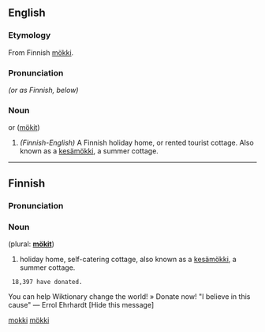 ==English==

===Etymology===
From Finnish [[mökki#Finnish|mökki]].

===Pronunciation===
{{IPA|/møk'ki/, /mok'ki/ or /mʊk'ki/}} ''(or as Finnish, below)''

===Noun===
{{en-noun}} or ([[mökit]])

# ''(Finnish-English)'' A Finnish holiday home, or rented tourist cottage. Also known as a [[kesämökki]], a summer cottage.

[[Category:English words spelled with diacritics|mokki]] 

----

==Finnish==

===Pronunciation===
{{IPA|/møk'ki/}}

===Noun===
{{fi-noun}} (plural: '''[[mökit]]''')
# holiday home, self-catering cottage, also known as a [[kesämökki]], a summer cottage.

  18,397 have donated.  
You can help Wiktionary change the world!    » Donate now!    
"I believe in this cause" — Errol Ehrhardt  [Hide this message]  

[[Category:Finnish derivations|mökki]]
